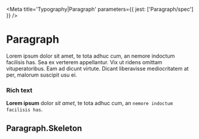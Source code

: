 

<Meta title='Typography|Paragraph' parameters={{ jest: ['Paragraph/spec'] }} />

# Paragraph

<Preview>
  <Story name='Default'>
    <Paragraph>
      Lorem ipsum dolor sit amet, te tota adhuc cum, an nemore indoctum facilisis has. Sea ex verterem appellantur.
      Vix ut ridens omittam vituperatoribus. Eam ad dicunt virtute. Dicant liberavisse mediocritatem at per, malorum
      suscipit usu ei.
    </Paragraph>
  </Story>
</Preview>

<Props of={Paragraph} />

### Rich text

<Preview>
  <Story name='Rich text'>
    <Paragraph>
      <strong>Lorem ipsum</strong> dolor <em>sit amet</em>, te tota adhuc cum, an <code>nemore indoctum facilisis has</code>.
    </Paragraph>
  </Story>
</Preview>

## Paragraph.Skeleton

<Preview>
  <Story name='Skeleton'>
    <Paragraph.Skeleton />
  </Story>
</Preview>

<Props of={Paragraph.Skeleton} />
